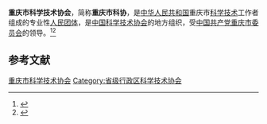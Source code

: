 {{Infobox PRCG
|机构名称 = 重庆市科学技术协会
|color    = #014099
|标志1    =
|届数     = 
|任期始   = 
|任期终   =
|职位1    = 主席
|人员1    =
|职位2    = 副主席
|人员2    =
|人数2    =
|职位3    =
|人员3    =
|组织法规 = 中国科学技术协会章程
|上级机构 = [[中国科学技术协会|中国科学技术协会]]
|机构类型 = [[人民团体|人民团体]]
|行政级别 = 正厅级
|中共上级 = [[中国共产党重庆市委员会|中国共产党重庆市委员会]]
|中共本级 = 中国共产党重庆市科学技术协会党组
|场所1    = 
|地址1    = 
|时期1    =
|机构1    =
|官网1    =
}}
'''重庆市科学技术协会'''，简称'''重庆市科协'''，是[[中华人民共和国|中华人民共和国]]重庆市[[科学技术|科学技术]]工作者组成的专业性[[人民团体|人民团体]]，是[[中国科学技术协会|中国科学技术协会]]的地方组织，受[[中国共产党重庆市委员会|中国共产党重庆市委员会]]的领导。<ref>{{Cite book|title=中华人民共和国资料手册|author=蒋建华等主编|publisher=社会科学文献出版社|year=1999|isbn=|location=北京|pages=}}</ref><ref>{{Cite web|title=中国科学技术协会章程|url=http://www.cast.org.cn/col/col13/index.html|accessdate=2020-08-24|work=中国科学技术协会|archiveurl=https://web.archive.org/web/20181230171938/http://www.cast.org.cn/col/col13/index.html|archivedate=2018-12-30|dead-url=yes}}</ref>

== 参考文献 ==
{{reflist}}

{{中华人民共和国各省级行政区|科学技术协会}}

{{Authority control}}
[[Category:重庆市科学技术协会|]]
[[Category:省级行政区科学技术协会|Category:省级行政区科学技术协会]]